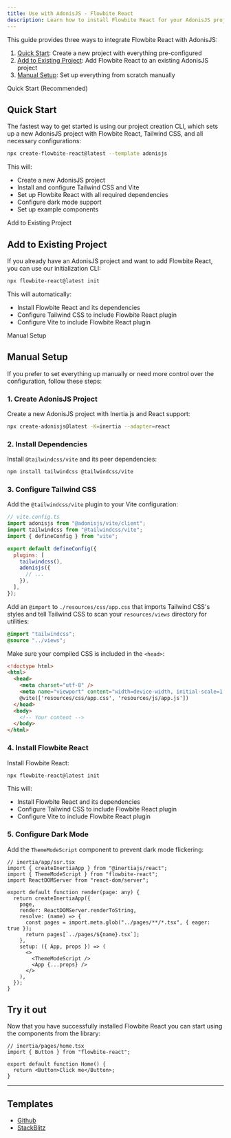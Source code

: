 ```yaml
---
title: Use with AdonisJS - Flowbite React
description: Learn how to install Flowbite React for your AdonisJS project and start developing modern full-stack web applications
---
```


This guide provides three ways to integrate Flowbite React with AdonisJS:

1. [Quick Start](#quick-start): Create a new project with everything pre-configured
2. [Add to Existing Project](#add-to-existing-project): Add Flowbite React to an existing AdonisJS project
3. [Manual Setup](#manual-setup): Set up everything from scratch manually

<TextDivider>Quick Start (Recommended)</TextDivider>

## Quick Start

The fastest way to get started is using our project creation CLI, which sets up a new AdonisJS project with Flowbite React, Tailwind CSS, and all necessary configurations:

```bash
npx create-flowbite-react@latest --template adonisjs
```

This will:

- Create a new AdonisJS project
- Install and configure Tailwind CSS and Vite
- Set up Flowbite React with all required dependencies
- Configure dark mode support
- Set up example components

<TextDivider>Add to Existing Project</TextDivider>

## Add to Existing Project

If you already have an AdonisJS project and want to add Flowbite React, you can use our initialization CLI:

```bash
npx flowbite-react@latest init
```

This will automatically:

- Install Flowbite React and its dependencies
- Configure Tailwind CSS to include Flowbite React plugin
- Configure Vite to include Flowbite React plugin

<TextDivider>Manual Setup</TextDivider>

## Manual Setup

If you prefer to set everything up manually or need more control over the configuration, follow these steps:

### 1. Create AdonisJS Project

Create a new AdonisJS project with Inertia.js and React support:

```bash
npx create-adonisjs@latest -K=inertia --adapter=react
```

### 2. Install Dependencies

Install `@tailwindcss/vite` and its peer dependencies:

```bash
npm install tailwindcss @tailwindcss/vite
```

### 3. Configure Tailwind CSS

Add the `@tailwindcss/vite` plugin to your Vite configuration:

```js {3,8}
// vite.config.ts
import adonisjs from "@adonisjs/vite/client";
import tailwindcss from "@tailwindcss/vite";
import { defineConfig } from "vite";

export default defineConfig({
  plugins: [
    tailwindcss(),
    adonisjs({
      // ...
    }),
  ],
});
```

Add an `@import` to `./resources/css/app.css` that imports Tailwind CSS's styles and tell Tailwind CSS to scan your `resources/views` directory for utilities:

```css
@import "tailwindcss";
@source "../views";
```

Make sure your compiled CSS is included in the `<head>`:

```html {6}
<!doctype html>
<html>
  <head>
    <meta charset="utf-8" />
    <meta name="viewport" content="width=device-width, initial-scale=1.0" />
    @vite(['resources/css/app.css', 'resources/js/app.js'])
  </head>
  <body>
    <!-- Your content -->
  </body>
</html>
```

### 4. Install Flowbite React

Install Flowbite React:

```bash
npx flowbite-react@latest init
```

This will:

- Install Flowbite React and its dependencies
- Configure Tailwind CSS to include Flowbite React plugin
- Configure Vite to include Flowbite React plugin

### 5. Configure Dark Mode

Add the `ThemeModeScript` component to prevent dark mode flickering:

```tsx
// inertia/app/ssr.tsx
import { createInertiaApp } from "@inertiajs/react";
import { ThemeModeScript } from "flowbite-react";
import ReactDOMServer from "react-dom/server";

export default function render(page: any) {
  return createInertiaApp({
    page,
    render: ReactDOMServer.renderToString,
    resolve: (name) => {
      const pages = import.meta.glob("../pages/**/*.tsx", { eager: true });
      return pages[`../pages/${name}.tsx`];
    },
    setup: ({ App, props }) => (
      <>
        <ThemeModeScript />
        <App {...props} />
      </>
    ),
  });
}
```

## Try it out

Now that you have successfully installed Flowbite React you can start using the components from the library:

```tsx
// inertia/pages/home.tsx
import { Button } from "flowbite-react";

export default function Home() {
  return <Button>Click me</Button>;
}
```

<hr />

## Templates

- [Github](https://github.com/themesberg/flowbite-react-template-adonisjs)
- [StackBlitz](https://stackblitz.com/edit/flowbite-react-template-adonisjs)
